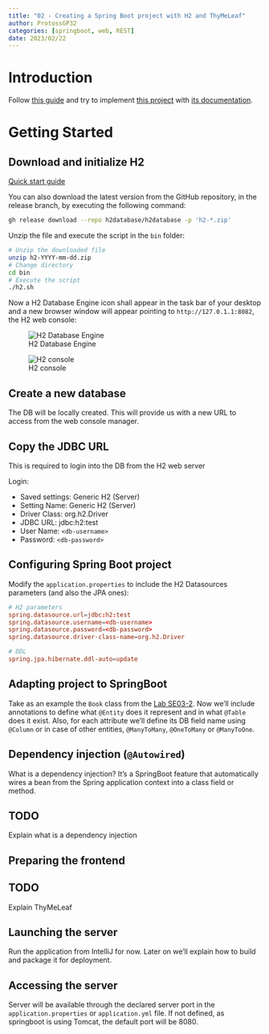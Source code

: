 ```yaml
---
title: "02 - Creating a Spring Boot project with H2 and ThyMeLeaf"
author: ProtossGP32
categories: [springboot, web, REST]
date: 2023/02/22
---
```

# Introduction
Follow [this guide](https://albertprofe.github.io/wiki/springboot/boot-what-create-th-h2.html) and try to implement [this project](https://github.com/AlbertProfe/cifojava2022-3/tree/master/library1) with [its documentation](https://github.com/AlbertProfe/cifojava2022-3/wiki/Library1:-API-Rest-Book-CRUD-with-Postman-Swagger).

# Getting Started
## Download and initialize H2
[Quick start guide](https://www.h2database.com/html/quickstart.html)

You can also download the latest version from the GitHub repository, in the release branch, by executing the following command:

```.bash
gh release download --repo h2database/h2database -p 'h2-*.zip'
```

Unzip the file and execute the script in the `bin` folder:

```.bash
# Unzip the downloaded file
unzip h2-YYYY-mm-dd.zip
# Change directory
cd bin
# Execute the script
./h2.sh
```

Now a H2 Database Engine icon shall appear in the task bar of your desktop and a new browser window will appear pointing to `http://127.0.1.1:8082`, the H2 web console:

![H2 Database Engine](../../../images/java-labs/h2-database-engine.png)

![H2 console](../../../images/java-labs/h2-console.png)


## Create a new database
The DB will be locally created.
This will provide us with a new URL to access from the web console manager.

:::{.callout-note}
## Copy the JDBC URL
This is required to login into the DB from the H2 web server
:::

Login:

- Saved settings: Generic H2 (Server)
- Setting Name: Generic H2 (Server)
- Driver Class: org.h2.Driver
- JDBC URL: jdbc:h2:test
- User Name: `<db-username>`
- Password: `<db-password>`

## Configuring Spring Boot project
Modify the `application.properties` to include the H2 Datasources parameters (and also the JPA ones):

```.conf
# H2 parameters
spring.datasource.url=jdbc:h2:test
spring.datasource.username=<db-username>
spring.datasource.password=<db-password>
spring.datasource.driver-class-name=org.h2.Driver

# DDL
spring.jpa.hibernate.ddl-auto=update
```

## Adapting project to SpringBoot

Take as an example the `Book` class from the [Lab SE03-2](../../Labs/java-se03-2.qmd). Now we'll include annotations to define what `@Entity` does it represent and in what `@Table` does it exist. Also, for each attribute we'll define its DB field name using `@Column` or in case of other entities, `@ManyToMany`, `@OneToMany` or `@ManyToOne`.

## Dependency injection (`@Autowired`)
What is a dependency injection? It's a SpringBoot feature that automatically wires a bean from the Spring application context into a class field or method.

:::{.callout-important}
## TODO
Explain what is a dependency injection
:::

## Preparing the frontend

:::{.callout-important}
## TODO
Explain ThyMeLeaf
:::

## Launching the server
Run the application from IntelliJ for now. Later on we'll explain how to build and package it for deployment.

## Accessing the server
Server will be available through the declared server port in the `application.properties` or `application.yml` file. If not defined, as springboot is using Tomcat, the default port will be 8080.